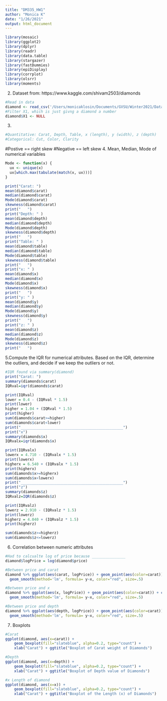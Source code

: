 ```yaml
---
title: "DM335_HW1"
author: "Monica K"
date: "1/26/2021"
output: html_document
---
```


```r
library(mosaic)
library(ggplot2)
library(dplyr)
library(readr)
library(data.table)
library(stargazer)
library(fastDummies)
library(epiDisplay)
library(corrplot)
library(olsrr)
library(moments)
```

2. Dataset from: https://www.kaggle.com/shivam2503/diamonds
```r
#Read in data
diamond <- read_csv('/Users/monicaklosin/Documents/GVSU/Winter2021/DataMining/Data-Mining/HW1/diamonds.csv')
#Filter X1, which is just givng a diamond a number
diamond$X1 <- NULL
```

3.
```r
#Quantitative: Carat, Depth, Table, x (length), y (width), z (depth)
#Categorical: Cut, Color, Clarity 
```

#Postive == right skew
#Negative == left skew
4. Mean, Median, Mode of numerical variables
```r

Mode <- function(x) {
  ux <- unique(x)
  ux[which.max(tabulate(match(x, ux)))]
}

print("Carat: ")
mean(diamond$carat)
median(diamond$carat)
Mode(diamond$carat)
skewness(diamond$carat)
print("   ")
print("Depth: " )
mean(diamond$depth)
median(diamond$depth)
Mode(diamond$depth)
skewness(diamond$depth)
print("   ")
print("Table: " )
mean(diamond$table)
median(diamond$table)
Mode(diamond$table)
skewness(diamond$table)
print("   ")
print("x: " )
mean(diamond$x)
median(diamond$x)
Mode(diamond$x)
skewness(diamond$x)
print("   ")
print("y: " )
mean(diamond$y)
median(diamond$y)
Mode(diamond$y)
skewness(diamond$y)
print("   ")
print("z: " )
mean(diamond$z)
median(diamond$z)
Mode(diamond$z)
skewness(diamond$z)
print("   ")

```
5.Compute the IQR for numerical attributes. Based on the IQR, determine the outliers, and decide if we keep the outliers or not.

```r
#IQR found via summary(diamond)
print("Carat: ")
summary(diamonds$carat)
IQRval=iqr(diamonds$carat)

print(IQRval)
lower = 0.4 - (IQRval * 1.5)
print(lower)
higher = 1.04 + (IQRval * 1.5)
print(higher)
sum(diamonds$carat>=higher)
sum(diamonds$carat<lower)
print("______________________________________________")
print("x")
summary(diamonds$x)
IQRvalx=iqr(diamonds$x)

print(IQRvalx)
lowerx = 4.710 - (IQRvalx * 1.5)
print(lowerx)
higherx = 6.540 + (IQRvalx * 1.5)
print(higherx)
sum(diamonds$x>=higherx)
sum(diamonds$x<lowerx)
print("______________________________________________")
print("z")
summary(diamonds$z)
IQRvalz=IQR(diamonds$z)

print(IQRvalz)
lowerz = 2.910 - (IQRvalz * 1.5)
print(lowerz)
higherz = 4.040 + (IQRvalz * 1.5)
print(higherz)

sum(diamonds$z>=higherz)
sum(diamonds$z<=lowerz)
```

6. Correlation between numeric attributes
```r

#Had to calcualte log of price because _______________
diamond$logPrice = log(diamond$price)

#Between price and carat
diamond %>% ggplot(aes(carat, logPrice)) + geom_point(aes(color=carat)) + coord_cartesian(ylim = c(5, 10)) + 
  geom_smooth(method='lm', formula= y~x, color="red", size=.5) 

#Between price and x
diamond %>% ggplot(aes(x, logPrice)) + geom_point(aes(color=carat)) + coord_cartesian(ylim = c(5, 10)) + 
  geom_smooth(method='lm', formula= y~x, color="red", size=.5) 

#Between price and depth
diamond %>% ggplot(aes(depth, logPrice)) + geom_point(aes(color=carat)) + coord_cartesian(ylim = c(5, 10)) + 
  geom_smooth(method='lm', formula= y~x, color="red", size=.5) 
```


7. Boxplots
```r

#Carat
ggplot(diamond, aes(x=carat)) + 
    geom_boxplot(fill="slateblue", alpha=0.2, type="count") + 
    xlab("Carat") + ggtitle("Boxplot of Carat weight of Diamonds")

#Depth
ggplot(diamond, aes(x=depth)) + 
    geom_boxplot(fill="slateblue", alpha=0.2, type="count") + 
    xlab("Carat") + ggtitle("Boxplot of Depth value of Diamonds")

#x Length of diamond
ggplot(diamond, aes(x=x)) + 
    geom_boxplot(fill="slateblue", alpha=0.2, type="count") + 
    xlab("Carat") + ggtitle("Boxplot of the Length (x) of Diamonds")
```